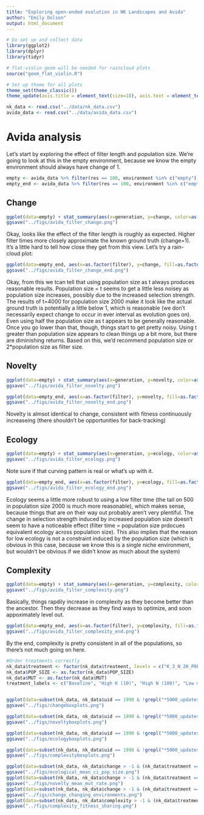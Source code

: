 ```yaml
---
title: "Exploring open-ended evolution in NK Landscapes and Avida"
author: "Emily Dolson"
output: html_document
---
```



```r
# Do set up and collect data
library(ggplot2)
library(dplyr)
library(tidyr)

# flat-violin geom will be needed for raincloud plots
source("geom_flat_violin.R")

# Set up theme for all plots
theme_set(theme_classic())
theme_update(axis.title = element_text(size=18), axis.text = element_text(size=12), legend.text = element_text(size=14), legend.title = element_text(size=14), legend.position = "bottom", strip.text = element_text(size=18))

nk_data <- read.csv("../data/nk_data.csv")
avida_data <- read.csv("../data/avida_data.csv")

```

# Avida analysis

Let's start by exploring the effect of filter length and population size. We're going to look at this in the empty environment, because we know the empty environment should always have change of 1.

```r
empty <- avida_data %>% filter(res == 100, environment %in% c("empty"), filter %in% c(500, 1000, 2000, 4000), fixedlength == 0)
empty_end <- avida_data %>% filter(res == 100, environment %in% c("empty"), filter %in% c(500, 1000, 2000, 4000), fixedlength == 0, generation == 200000)
```

## Change

```r
ggplot(data=empty) + stat_summary(aes(x=generation, y=change, color=as.factor(filter), fill=as.factor(filter)), fun.data="mean_cl_boot", geom="smooth") + facet_wrap(~population_size) + scale_x_continuous("Average Generation") + scale_y_continuous("Change") + scale_color_discrete("Filter length (t)") + scale_fill_discrete("Filter length (t)")  + geom_hline(yintercept=c(1,1), linetype="dotted")
ggsave("../figs/avida_filter_change.png")
```

Okay, looks like the effect of the filter length is roughly as expected. Higher filter times more closely approximate the known ground truth (change=1). It's a little hard to tell how close they get from this view. Let's try a rain-cloud plot:

```r
ggplot(data=empty_end, aes(x=as.factor(filter), y=change, fill=as.factor(filter))) + geom_flat_violin(position = position_nudge(x = .2, y = 0)) + geom_point(aes(color = as.factor(filter)), position = position_jitter(width = .15), alpha = 0.8) + stat_summary(fun.data="mean_cl_boot", show.legend = FALSE) + facet_wrap(~population_size, scales = "free_x") + scale_x_discrete("Filter length (t)") + scale_y_continuous("Change") + scale_color_discrete("Filter length (t)")+ scale_fill_discrete("Filter length (t)") + geom_hline(yintercept=c(1,1), linetype="dotted") + theme(legend.position="None")
ggsave("../figs/avida_filter_change_end.png")
```

Okay, from this we tcan tell that using population size as t always produces reasonable results. Population size = t seems to get a little less noisey as population size increases, possibly due to the increased selection strength. The results of t=4000 for population size 2000 make it look like the actual ground truth is potentially a little below 1, which is reasonable (we don't necessarily expect change to occur in ever interval as evolution goes on). Even using half the population size as t appears to be generally reasonable. Once you go lower than that, though, things start to get pretty noisy. Using t greater than population size appears to clean things up a bit more, but there are diminishing returns. Based on this, we'd recommend population size or 2*population size as filter size.

## Novelty
``` r
ggplot(data=empty) + stat_summary(aes(x=generation, y=novelty, color=as.factor(filter), fill=as.factor(filter)), fun.data="mean_cl_boot", geom="smooth") + facet_wrap(~population_size) + scale_x_continuous("Average Generation") + scale_y_continuous("Novelty") + scale_color_discrete("Filter length (t)")+ scale_fill_discrete("Filter length (t)")  + geom_hline(yintercept=c(1,1), linetype="dotted")
ggsave("../figs/avida_filter_novelty.png")
```

```r
ggplot(data=empty_end, aes(x=as.factor(filter), y=novelty, fill=as.factor(filter))) + geom_flat_violin(position = position_nudge(x = .2, y = 0)) + geom_point(aes(color = as.factor(filter)), position = position_jitter(width = .15), alpha = 0.8) + stat_summary(fun.data="mean_cl_boot", show.legend = FALSE) + facet_wrap(~population_size, scales = "free_x") + scale_x_discrete("Filter length (t)") + scale_y_continuous("Novelty") + scale_color_discrete("Filter length (t)")+ scale_fill_discrete("Filter length (t)") + geom_hline(yintercept=c(1,1), linetype="dotted") + theme(legend.position="None") + theme(legend.position="None")
ggsave("../figs/avida_filter_novelty_end.png")
```


Novelty is almsot identical to change, consistent with fitness continuously increaseing (there shouldn't be opportunities for back-tracking)

## Ecology
``` r
ggplot(data=empty) + stat_summary(aes(x=generation, y=ecology, color=as.factor(filter), fill=as.factor(filter)), fun.data="mean_cl_boot", geom="smooth") + facet_wrap(~population_size) + scale_x_continuous("Average Generation") + scale_y_continuous("Ecology") + scale_color_discrete("Filter length (t)")+ scale_fill_discrete("Filter length (t)")  + geom_hline(yintercept=c(1,1), linetype="dotted")
ggsave("../figs/avida_filter_ecology.png")
```

Note sure if that curving pattern is real or what's up with it.

```r
ggplot(data=empty_end, aes(x=as.factor(filter), y=ecology, fill=as.factor(filter))) + geom_flat_violin(position = position_nudge(x = .2, y = 0)) + geom_point(aes(color = as.factor(filter)), position = position_jitter(width = .15), alpha = 0.8) + stat_summary(fun.data="mean_cl_boot", show.legend = FALSE) + facet_wrap(~population_size, scales = "free_x") + scale_x_discrete("Filter length (t)") + scale_y_continuous("Ecology") + scale_color_discrete("Filter length (t)")+ scale_fill_discrete("Filter length (t)") + geom_hline(yintercept=c(1,1), linetype="dotted")  + theme(legend.position="None")
ggsave("../figs/avida_filter_ecology_end.png")
```

Ecology seems a little more robust to using a low filter time (the tail on 500 in population size 2000 is much more reasonable), which makes sense, because things that are on their way out probably aren't very plentiful. The change in selection strength induced by increased population size doesn't seem to have a noticeable effect (filter time = population size prdocues equivalent ecology across population size). This also implies that the reason for low ecology is not a constraint induced by the population size (which is obvious in this case, because we know this is a single niche environment, but wouldn't be obvious if we didn't know as much about the system)

## Complexity
``` r
ggplot(data=empty) + stat_summary(aes(x=generation, y=complexity, color=as.factor(filter), fill=as.factor(filter)), fun.data="mean_cl_boot", geom="smooth") + facet_wrap(~population_size) + scale_x_continuous("Average Generation") + scale_y_continuous("Complexity") + scale_color_discrete("Filter length (t)")+ scale_fill_discrete("Filter length (t)")
ggsave("../figs/avida_filter_complexity.png")
```

Basically, things rapdily increase in complexity as they become better than the ancestor. Then they decrease as they find ways to optimize, and soon appoximately level out.

```r
ggplot(data=empty_end, aes(x=as.factor(filter), y=complexity, fill=as.factor(filter))) + geom_flat_violin(position = position_nudge(x = .2, y = 0)) + geom_point(aes(color = as.factor(filter)), position = position_jitter(width = .15), alpha = 0.8) + stat_summary(fun.data="mean_cl_boot", show.legend = FALSE) + facet_wrap(~population_size, scales = "free_x") + scale_x_discrete("Filter length (t)") + scale_y_continuous("Complexity") + scale_color_discrete("Filter length (t)")+ scale_fill_discrete("Filter length (t)")  + theme(legend.position="None")
ggsave("../figs/avida_filter_complexity_end.png")
```

By the end, complexity is pretty consistent in all of the populations, so there's not much going on here.

```r

#Order treatments correctly
nk_data$treatment <- factor(nk_data$treatment, levels = c("K_3_N_20_POP_200_MUT_3_standard", "K_10_N_20_POP_200_MUT_3_standard","K_3_N_100_POP_200_MUT_3_standard","K_3_N_20_POP_200_MUT_1_standard","K_3_N_20_POP_200_MUT_6_standard","K_3_N_20_POP_20_MUT_3_standard","K_3_N_20_POP_1000_MUT_3_standard","K_3_N_20_POP_200_MUT_3_changing_environment","K_3_N_20_POP_200_MUT_3_fitness_sharing","K_3_N_20_POP_200_MUT_3_standard_5000_updates","K_3_N_20_POP_200_MUT_1_standard_5000_updates","K_3_N_20_POP_200_MUT_3_changing_environment_5000_updates","K_0_N_20_POP_200_MUT_3_changing_environment_5000_updates","K_3_N_20_POP_20_MUT_3_standard_5000_updates","K_3_N_20_POP_200_MUT_6_standard_5000_updates","K_3_N_20_POP_1000_MUT_3_standard_5000_updates","K_3_N_20_POP_5000_MUT_3_standard_5000_updates","K_3_N_20_POP_200_MUT_3_fitness_sharing_5000_updates"))
nk_data$POP_SIZE <- as.factor(nk_data$POP_SIZE)
nk_data$MUT <- as.factor(nk_data$MUT)
treatment_labels <- c("Baseline", "High K (10)", "High N (100)", "Low mutation\n(1)", "High mutation\n(6)", "Small pop\n(20)", "Large pop\n(1000)", "Changing\nenvironment", "Fitness\nsharing")


ggplot(data=subset(nk_data, nk_data$uid == 1990 & !grepl("*5000_updates", nk_data$treatment)), aes(group=treatment, x=treatment)) + scale_y_continuous("Change metric") + geom_violin(aes(y=change,fill=treatment), scale = "width") + theme_classic() +scale_x_discrete("Treatment", labels=treatment_labels) + theme(axis.line.x=element_line("black"), axis.line.y=element_line("black"), legend.position="None", axis.title=element_text(size = 18), legend.text=element_text(size=14), axis.text=element_text(size=14))
ggsave("../figs/changeboxplots.png")

ggplot(data=subset(nk_data, nk_data$uid == 1990 & !grepl("*5000_updates", nk_data$treatment)), aes(group=treatment, x=treatment)) + scale_y_continuous("Novelty metric") + geom_violin(aes(y=novelty,fill=treatment), scale = "width") + theme_classic() +scale_x_discrete("Treatment", labels=treatment_labels) + theme(axis.line.x=element_line("black"), axis.line.y=element_line("black"), legend.position="None", axis.title=element_text(size = 18), legend.text=element_text(size=14), axis.text=element_text(size=14))
ggsave("../figs/noveltyboxplots.png")

ggplot(data=subset(nk_data, nk_data$uid == 1990 & !grepl("*5000_updates", nk_data$treatment)), aes(group=treatment, x=treatment)) + scale_y_continuous("Ecology metric") + geom_violin(aes(y=ecological,fill=treatment), scale = "width") + theme_classic() +scale_x_discrete("Treatment", labels=treatment_labels) + theme(axis.line.x=element_line("black"), axis.line.y=element_line("black"), legend.position="None", axis.title=element_text(size = 18), legend.text=element_text(size=14), axis.text=element_text(size=14))
ggsave("../figs/ecologyboxplots.png")

ggplot(data=subset(nk_data, nk_data$uid == 1990 & !grepl("*5000_updates", nk_data$treatment)), aes(group=treatment, x=treatment)) + geom_violin(aes(y=complexity,fill=treatment), scale = "width") + theme_classic() +scale_x_discrete("Treatment", labels=treatment_labels) + scale_y_log10("Complexity metric", breaks=c(10,20, 100)) + theme(axis.line.x=element_line("black"), axis.line.y=element_line("black"), legend.position="None", axis.title=element_text(size = 18), legend.text=element_text(size=14), axis.text=element_text(size=14))
ggsave("../figs/complexityboxplots.png")

ggplot(data=subset(nk_data, nk_data$change > -1 & (nk_data$treatment == "K_3_N_20_POP_20_MUT_3_standard_5000_updates" | nk_data$treatment == "K_3_N_20_POP_200_MUT_3_standard_5000_updates" | nk_data$treatment == "K_3_N_20_POP_1000_MUT_3_standard_5000_updates"| nk_data$treatment == "K_3_N_20_POP_5000_MUT_3_standard_5000_updates")), aes(group=POP_SIZE, x=uid)) + stat_summary(fun.data = mean_cl_boot, aes(y=ecological,color=POP_SIZE, fill=POP_SIZE), geom="smooth") + theme_classic() + theme(axis.line.x=element_line("black"), axis.line.y=element_line("black"), legend.position="bottom", axis.title=element_text(size = 18), legend.text=element_text(size=14), axis.text=element_text(size=14)) + scale_x_continuous("Update") +scale_y_continuous("Ecology metric")  + labs(color="Population size", fill="Population size")
ggsave("../figs/ecological_mean_ci_pop_size.png")
ggplot(data=subset(nk_data, nk_data$change > -1 & (nk_data$treatment == "K_3_N_20_POP_200_MUT_1_standard_5000_updates" | nk_data$treatment == "K_3_N_20_POP_200_MUT_3_standard_5000_updates" | nk_data$treatment == "K_3_N_20_POP_200_MUT_6_standard_5000_updates")), aes(group=treatment, x=uid)) + stat_summary(fun.data = mean_cl_boot, aes(y=novelty,color=MUT, fill=MUT), geom="smooth") + theme_classic() + theme(axis.line.x=element_line("black"), axis.line.y=element_line("black"), legend.position="bottom", axis.title=element_text(size = 18), legend.text=element_text(size=14), axis.text=element_text(size=14))+ scale_x_continuous("Update") + scale_y_continuous("Novelty metric") + labs(color="Mutation rate", fill="Mutation rate")
ggsave("../figs/novelty_mean_mut_rate.png")
ggplot(data=subset(nk_data, nk_data$change > -1 & (nk_data$treatment == "K_3_N_20_POP_200_MUT_3_changing_environment_5000_updates" | nk_data$treatment == "K_3_N_20_POP_200_MUT_3_standard_5000_updates" | nk_data$treatment == "K_3_N_20_POP_200_MUT_3_fitness_sharing_5000_updates")), aes(group=treatment, x=uid)) + stat_summary(fun.data = mean_cl_boot, aes(y=change,color=treatment, fill=treatment), geom="smooth") + theme_classic() + theme(axis.line.x=element_line("black"), axis.line.y=element_line("black"), axis.title=element_text(size = 18), legend.text=element_text(size=14), axis.text=element_text(size=14), legend.position="bottom")+ scale_y_continuous("Change metric") + scale_x_continuous("Update")  + scale_color_discrete("Treatment ", labels=c("Baseline", "Changing environment", "Fitness sharing")) + scale_fill_discrete("Treatment ",labels=c("Baseline", "Changing environment", "Fitness sharing"))
ggsave("../figs/change_changing_environments.png")
ggplot(data=subset(nk_data, nk_data$complexity > -1 & (nk_data$treatment == "K_3_N_20_POP_200_MUT_3_standard_5000_updates" | nk_data$treatment == "K_3_N_20_POP_200_MUT_3_fitness_sharing_5000_updates")), aes(group=treatment, x=uid)) + stat_summary(fun.data = mean_cl_boot, aes(y=complexity,color=treatment, fill=treatment), geom="smooth") + theme_classic() + theme(axis.line.x=element_line("black"), axis.line.y=element_line("black"), axis.title=element_text(size = 18), legend.text=element_text(size=14), axis.text=element_text(size=14), legend.position="bottom")+ scale_y_continuous("Complexity metric") + scale_x_continuous("Update")  + scale_color_discrete("Treatment ", labels=c("Baseline", "Fitness sharing")) + scale_fill_discrete("Treatment ",labels=c("Baseline", "Fitness sharing"))
ggsave("../figs/complexity_fitness_sharing.png")
```